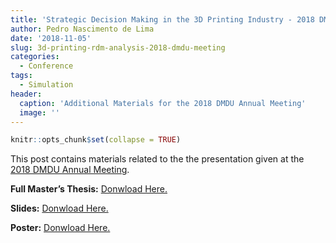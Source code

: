 ```yaml
---
title: 'Strategic Decision Making in the 3D Printing Industry - 2018 DMDU Annual Meeting Materials'
author: Pedro Nascimento de Lima
date: '2018-11-05'
slug: 3d-printing-rdm-analysis-2018-dmdu-meeting
categories:
  - Conference
tags:
  - Simulation
header:
  caption: 'Additional Materials for the 2018 DMDU Annual Meeting'
  image: ''
---
```


```r
knitr::opts_chunk$set(collapse = TRUE)
```

This post contains materials related to the the presentation given at the [2018 DMDU Annual Meeting](http://www.deepuncertainty.org/annual-meetings/2018-annual-meeting/).

**Full Master's Thesis:** [Donwload Here.](/../files/Pedro-Lima-MS-Dissertation-RDM-AM.pdf)

**Slides:** [Donwload Here.](/../files/dmdu2018-rdm-pedro-lima.pdf)

**Poster:** [Donwload Here.](/../files/PosterPedroLimaDMDU2018.pdf)

